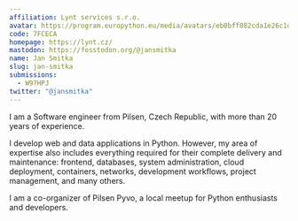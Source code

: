 ```yaml
---
affiliation: Lynt services s.r.o.
avatar: https://program.europython.eu/media/avatars/eb0bff082cda1e26c1d204ab3c0628fc_iBEHKJl.jpg
code: 7FCECA
homepage: https://lynt.cz/
mastodon: https://fosstodon.org/@jansmitka
name: Jan Smitka
slug: jan-smitka
submissions:
  - W97HPJ
twitter: "@jansmitka"
---
```


I am a Software engineer from Pilsen, Czech Republic, with more than 20 years of
experience.

I develop web and data applications in Python. However, my area of expertise
also includes everything required for their complete delivery and maintenance:
frontend, databases, system administration, cloud deployment, containers,
networks, development workflows, project management, and many others.

I am a co-organizer of Pilsen Pyvo, a local meetup for Python enthusiasts and
developers.
